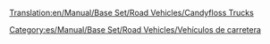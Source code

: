 [[Translation:en/Manual/Base Set/Road Vehicles/Candyfloss Trucks]]

{{es/Manual/Base Set/Road Vehicles/Vehículo de carretera|nombre    = Camión de Algodón Dulce MightyMover
  |imagen    = en/Manual/Base Set/Road Vehicles/CandyflossTruck.png
  |precio    = 9.594 € (4.797 £)
  |velocidad = 48 km/h (30 mph)
  |coste     = 842 € (421 £)
  |diseño    = 1935
  |duración  = 15
  |capacidad = 17 toneladas de [[es/Manual/Base Set/Cargos/Algodón dulce|algodón dulce]]
}}
{{es/Manual/Base Set/Road Vehicles/Vehículo de carretera|nombre    = Camión de Algodón Dulce Powernaught
  |imagen    = en/Manual/Base Set/Road Vehicles/CandyflossTruck.png
  |precio    = 12.054 € (6.027 £)
  |velocidad = 88 km/h (55 mph)
  |coste     = 1.574 € (787 £)
  |diseño    = 1976
  |duración  = 15
  |capacidad = 19 toneladas de algodón dulce
}}
{{es/Manual/Base Set/Road Vehicles/Vehículo de carretera|nombre    = Camión de Algodón Dulce Wizzowow
  |imagen    = en/Manual/Base Set/Road Vehicles/CandyflossTruck.png
  |precio    = 12.874 € (6.437 £)
  |velocidad = 112 km/h (70 mph)
  |coste     = 2.250 € (1.125 £)
  |diseño    = 2013
  |duración  = 15
  |capacidad = 22 toneladas de algodón dulce
}}


[[Category:es/Manual/Base Set/Road Vehicles/Vehículos de carretera]]
